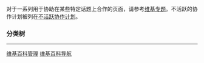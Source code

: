 {{Maintenance category
|desc=此[[Wikipedia:分類|分类]]包括'''維基百科[[Wikipedia:协作|Wikipedia:协作]]'''頁面，这些页面用于让大家集中注意力关注某些条目，达成快速提升质量的效果。
}}

对于一系列用于协助在某些特定话题上合作的页面，请参考[[Wikipedia:WikiProject|维基专题]]。不活跃的协作计划被列在[[Wikipedia:Inactive_collaborations|不活跃协作计划]]。

===分类树===
<hr/>
{{CategoryTOC}}

{{Wikipedia community|state=collapsed}}

[[Category:维基百科管理|]]
[[Category:维基百科导航|]]